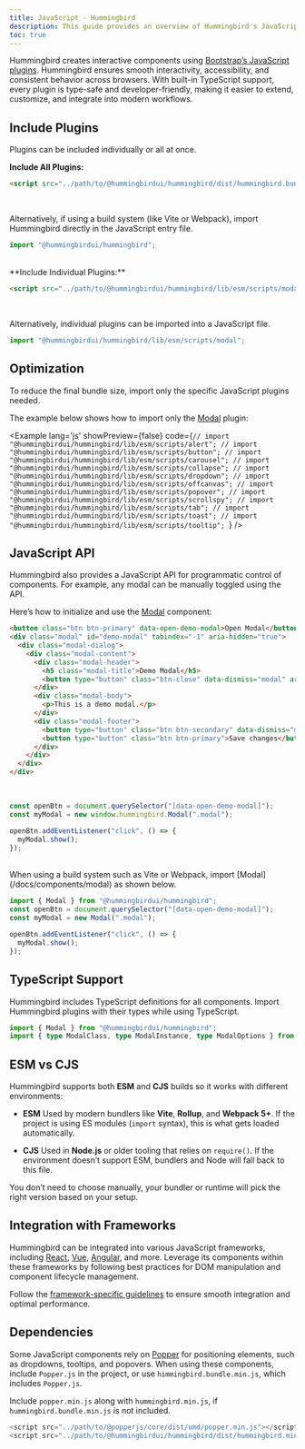```yaml
---
title: JavaScript - Hummingbird
description: This guide provides an overview of Hummingbird's JavaScript components, including how to initialize and use them in projects.
toc: true
---
```


Hummingbird creates interactive components using [Bootstrap’s JavaScript plugins](https://getbootstrap.com/docs/5.3/getting-started/javascript/). Hummingbird ensures smooth interactivity, accessibility, and consistent behavior across browsers. With built-in TypeScript support, every plugin is type-safe and developer-friendly, making it easier to extend, customize, and integrate into modern workflows.

## Include Plugins

Plugins can be included individually or all at once.

**Include All Plugins:**

```html
<script src="../path/to/@hummingbirdui/hummingbird/dist/hummingbird.bundle.min.js"></script>
```
<br/>

Alternatively, if using a build system (like Vite or Webpack), import Hummingbird directly in the JavaScript entry file.

```js
import "@hummingbirdui/hummingbird";
```
<br/>
**Include Individual Plugins:**

```html
<script src="../path/to/@hummingbirdui/hummingbird/lib/esm/scripts/modal.js"></script>
```
<br/>

Alternatively, individual plugins can be imported into a JavaScript file.

```js
import "@hummingbirdui/hummingbird/lib/esm/scripts/modal";
```

## Optimization

To reduce the final bundle size, import only the specific JavaScript plugins needed.

The example below shows how to import only the [Modal](/docs/components/modal) plugin:

<Example lang='js' showPreview={false} 
  code={`// import "@hummingbirdui/hummingbird/lib/esm/scripts/alert";
  // import "@hummingbirdui/hummingbird/lib/esm/scripts/button";
  // import "@hummingbirdui/hummingbird/lib/esm/scripts/carousel";
  // import "@hummingbirdui/hummingbird/lib/esm/scripts/collapse";
  // import "@hummingbirdui/hummingbird/lib/esm/scripts/dropdown";
  // import "@hummingbirdui/hummingbird/lib/esm/scripts/offcanvas";
  // import "@hummingbirdui/hummingbird/lib/esm/scripts/popover";
  // import "@hummingbirdui/hummingbird/lib/esm/scripts/scrollspy";
  // import "@hummingbirdui/hummingbird/lib/esm/scripts/tab";
  // import "@hummingbirdui/hummingbird/lib/esm/scripts/toast";
  // import "@hummingbirdui/hummingbird/lib/esm/scripts/tooltip";
`} />

## JavaScript API

Hummingbird also provides a JavaScript API for programmatic control of components. For example, any modal can be manually toggled using the API.

Here’s how to initialize and use the [Modal](/docs/components/modal) component:

```html
<button class="btn btn-primary" data-open-demo-modal>Open Modal</button>
<div class="modal" id="demo-modal" tabindex="-1" aria-hidden="true">
  <div class="modal-dialog">
    <div class="modal-content">
      <div class="modal-header">
        <h5 class="modal-title">Demo Modal</h5>
        <button type="button" class="btn-close" data-dismiss="modal" aria-label="Close"></button>
      </div>
      <div class="modal-body">
        <p>This is a demo modal.</p>
      </div>
      <div class="modal-footer">
        <button type="button" class="btn btn-secondary" data-dismiss="modal">Close</button>
        <button type="button" class="btn btn-primary">Save changes</button>
      </div>
    </div>
  </div>
</div>
```

<br/>

```js
const openBtn = document.querySelector("[data-open-demo-modal]");
const myModal = new window.hummingbird.Modal(".modal");

openBtn.addEventListener("click", () => {
  myModal.show();
});
```
<br/>
When using a build system such as Vite or Webpack, import [Modal](/docs/components/modal) as shown below.

```js
import { Modal } from "@hummingbirdui/hummingbird";
const openBtn = document.querySelector("[data-open-demo-modal]");
const myModal = new Modal(".modal");

openBtn.addEventListener("click", () => {
  myModal.show();
});
```

## TypeScript Support

Hummingbird includes TypeScript definitions for all components. Import Hummingbird plugins with their types while using TypeScript.

```ts
import { Modal } from "@hummingbirdui/hummingbird";
import { type ModalClass, type ModalInstance, type ModalOptions } from "@hummingbirdui/hummingbird";
```

## ESM vs CJS

Hummingbird supports both **ESM** and **CJS** builds so it works with different environments:

* **ESM**
  Used by modern bundlers like **Vite**, **Rollup**, and **Webpack 5+**. If the project  is using ES modules (`import` syntax), this is what gets loaded automatically.

* **CJS**
  Used in **Node.js** or older tooling that relies on `require()`. If the environment doesn’t support ESM, bundlers and Node will fall back to this file.

You don’t need to choose manually, your bundler or runtime will pick the right version based on your setup.

## Integration with Frameworks

Hummingbird can be integrated into various JavaScript frameworks, including [React](./react), [Vue](./vue), [Angular](./angular), and more. Leverage its components within these frameworks by following best practices for DOM manipulation and component lifecycle management.

Follow the [framework-specific guidelines](https://hbui.dev/docs/getting-started/framework-guides/) to ensure smooth integration and optimal performance.

## Dependencies

Some JavaScript components rely on [Popper](https://popper.js.org/docs/v2/) for positioning elements, such as dropdowns, tooltips, and popovers. When using these components, include `Popper.js` in the project, or use `himmingbird.bundle.min.js`, which includes `Popper.js`.

Include `popper.min.js` along with `hummingbird.min.js`, if `hummingbird.bundle.min.js` is not included.

```js
<script src="../path/to/@popperjs/core/dist/umd/popper.min.js"></script>
<script src="../path/to/@hummingbirdui/hummingbird/dist/hummingbird.min.js"></script>
```